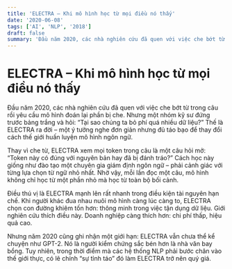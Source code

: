```yaml
---
title: 'ELECTRA – Khi mô hình học từ mọi điều nó thấy'
date: '2020-06-08'
tags: ['AI', 'NLP', '2018']
draft: false
summary: 'Đầu năm 2020, các nhà nghiên cứu đã quen với việc che bớt từ trong câu rồi yêu cầu mô hình đoán lại '
---
```


# ELECTRA – Khi mô hình học từ mọi điều nó thấy

Đầu năm 2020, các nhà nghiên cứu đã quen với việc che bớt từ trong câu rồi yêu cầu mô hình đoán lại phần bị che. Nhưng một nhóm kỹ sư đứng trước bảng trắng và hỏi: “Tại sao chúng ta bỏ phí quá nhiều dữ liệu?” Thế là ELECTRA ra đời – một ý tưởng nghe đơn giản nhưng đủ táo bạo để thay đổi cách thế giới huấn luyện mô hình ngôn ngữ.

Thay vì che từ, ELECTRA xem mọi token trong câu là một câu hỏi mở: “Token này có đúng với nguyên bản hay đã bị đánh tráo?” Cách học này giống như đào tạo một chuyên gia giám định ngôn ngữ – phải cảnh giác với từng lựa chọn từ ngữ nhỏ nhất. Nhờ vậy, mỗi lần đọc một câu, mô hình không chỉ học từ một phần nhỏ mà học từ toàn bộ bối cảnh.

Điều thú vị là ELECTRA mạnh lên rất nhanh trong điều kiện tài nguyên hạn chế. Khi người khác đua nhau nuôi mô hình càng lúc càng to, ELECTRA chọn con đường khiêm tốn hơn: thông minh trong việc tận dụng dữ liệu. Giới nghiên cứu thích điều này. Doanh nghiệp càng thích hơn: chi phí thấp, hiệu quả cao.

Nhưng năm 2020 cũng ghi nhận một giới hạn: ELECTRA vẫn chưa thể kể chuyện như GPT-2. Nó là người kiểm chứng sắc bén hơn là nhà văn bay bổng. Tuy nhiên, trong thời điểm mà các hệ thống NLP phải bước chân vào thế giới thực, có lẽ chính “sự tỉnh táo” đó làm ELECTRA trở nên quý giá.